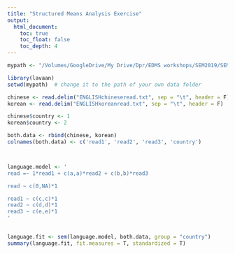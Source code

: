 ```yaml
---
title: "Structured Means Analysis Exercise"
output:
  html_document:
    toc: true
    toc_float: false
    toc_depth: 4
---
```


```r
mypath <- "/Volumes/GoogleDrive/My Drive/Dpr/EDMS workshops/SEM2019/SEM Second Course Mplus 2019/Advanced Exercises/3. Means Exercises"
```

```r
library(lavaan)
setwd(mypath)  # change it to the path of your own data folder

chinese <- read.delim("ENGLISHchineseread.txt", sep = "\t", header = F)
korean <- read.delim("ENGLISHkoreanread.txt", sep = "\t", header = F)

chinese$country <- 1
korean$country <- 2

both.data <- rbind(chinese, korean)
colnames(both.data) <- c('read1', 'read2', 'read3', 'country')



language.model <- '
read =~ 1*read1 + c(a,a)*read2 + c(b,b)*read3

read ~ c(0,NA)*1

read1 ~ c(c,c)*1
read2 ~ c(d,d)*1
read3 ~ c(e,e)*1
'


language.fit <- sem(language.model, both.data, group = "country")
summary(language.fit, fit.measures = T, standardized = T)

```

